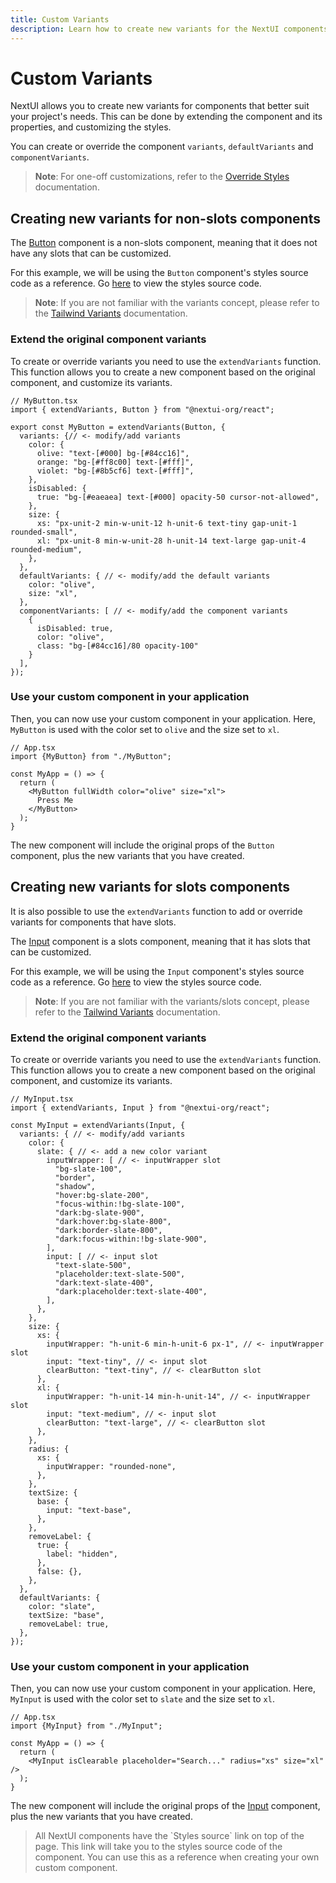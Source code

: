 ```yaml
---
title: Custom Variants
description: Learn how to create new variants for the NextUI components.
---
```


# Custom Variants

NextUI allows you to create new variants for components that better suit your project's needs.
This can be done by extending the component and its properties, and customizing the styles.

You can create or override the component `variants`, `defaultVariants` and `componentVariants`.

> **Note**: For one-off customizations, refer to the [Override Styles](/docs/customization/override-styles) documentation.

## Creating new variants for non-slots components

The  [Button](/docs/components/button) component is a non-slots component, meaning that it does not
have any slots that can be customized.

For this example, we will be using the `Button` component's styles source code as a
reference. Go [here](https://github.com/nextui-org/nextui/blob/feat/v2/packages/core/theme/src/components/button.ts) to view the styles source code.

> **Note**: If you are not familiar with the variants concept, please refer to the [Tailwind Variants](https://www.tailwind-variants.org/docs/variants) documentation.

<Steps>

### Extend the original component variants

To create or override variants you need to use the `extendVariants` function. This function
allows you to create a new component based on the original component, and customize its variants.

```tsx
// MyButton.tsx
import { extendVariants, Button } from "@nextui-org/react";

export const MyButton = extendVariants(Button, {
  variants: {// <- modify/add variants
    color: { 
      olive: "text-[#000] bg-[#84cc16]",
      orange: "bg-[#ff8c00] text-[#fff]",
      violet: "bg-[#8b5cf6] text-[#fff]",
    },
    isDisabled: {
      true: "bg-[#eaeaea] text-[#000] opacity-50 cursor-not-allowed",
    },
    size: { 
      xs: "px-unit-2 min-w-unit-12 h-unit-6 text-tiny gap-unit-1 rounded-small",
      xl: "px-unit-8 min-w-unit-28 h-unit-14 text-large gap-unit-4 rounded-medium",
    },
  },
  defaultVariants: { // <- modify/add the default variants
    color: "olive",
    size: "xl",
  },
  componentVariants: [ // <- modify/add the component variants
    {
      isDisabled: true,
      color: "olive",
      class: "bg-[#84cc16]/80 opacity-100"
    }
  ],
});
```

### Use your custom component in your application

Then, you can now use your custom component in your application. Here, `MyButton` is 
used with the color set to `olive` and the size set to `xl`.

```tsx
// App.tsx
import {MyButton} from "./MyButton";

const MyApp = () => {
  return (
    <MyButton fullWidth color="olive" size="xl">
      Press Me
    </MyButton>  
  );
}
``` 

The new component will include the original props of the `Button` component, plus the new
variants that you have created.


<CodeDemo
  title="Custom Variants for non-slots components"
  showEditor={false}
  files={customVariantsNoSlots}
/>

</Steps>


## Creating new variants for slots components

It is also possible to use the `extendVariants` function to add or override variants for
components that have slots.

The [Input](/docs/components/input) component is a slots component, meaning that it has slots that can be
customized. 


For this example, we will be using the `Input` component's styles source code as a
reference. Go [here](https://github.com/nextui-org/nextui/blob/feat/v2/packages/core/theme/src/components/input.ts) to view the styles source code.

> **Note**: If you are not familiar with the variants/slots concept, please refer to the [Tailwind Variants](https://www.tailwind-variants.org/docs/slots#slots-with-variants) documentation.

<Steps>

### Extend the original component variants

To create or override variants you need to use the `extendVariants` function. This function
allows you to create a new component based on the original component, and customize its variants.

```tsx
// MyInput.tsx
import { extendVariants, Input } from "@nextui-org/react";

const MyInput = extendVariants(Input, {
  variants: { // <- modify/add variants
    color: { 
      slate: { // <- add a new color variant
        inputWrapper: [ // <- inputWrapper slot
          "bg-slate-100",
          "border",
          "shadow",
          "hover:bg-slate-200",
          "focus-within:!bg-slate-100",
          "dark:bg-slate-900",
          "dark:hover:bg-slate-800",
          "dark:border-slate-800",
          "dark:focus-within:!bg-slate-900",
        ],
        input: [ // <- input slot
          "text-slate-500",
          "placeholder:text-slate-500",
          "dark:text-slate-400",
          "dark:placeholder:text-slate-400",
        ],
      },
    },
    size: {
      xs: {
        inputWrapper: "h-unit-6 min-h-unit-6 px-1", // <- inputWrapper slot
        input: "text-tiny", // <- input slot
        clearButton: "text-tiny", // <- clearButton slot
      },
      xl: {
        inputWrapper: "h-unit-14 min-h-unit-14", // <- inputWrapper slot
        input: "text-medium", // <- input slot
        clearButton: "text-large", // <- clearButton slot
      },
    },
    radius: {
      xs: {
        inputWrapper: "rounded-none",
      },
    },
    textSize: {
      base: {
        input: "text-base",
      },
    },
    removeLabel: {
      true: {
        label: "hidden",
      },
      false: {},
    },
  },
  defaultVariants: {
    color: "slate",
    textSize: "base",
    removeLabel: true,
  },
});
```

### Use your custom component in your application

Then, you can now use your custom component in your application. Here, `MyInput` is
used with the color set to `slate` and the size set to `xl`.
  
```tsx
// App.tsx
import {MyInput} from "./MyInput";

const MyApp = () => {
  return (
    <MyInput isClearable placeholder="Search..." radius="xs" size="xl" />
  );
}
```

The new component will include the original props of the [Input](/docs/components/input) component, plus the new
variants that you have created.


<CodeDemo
  title="Custom Variants for slots components"
  showEditor={false}
  files={customVariantsSlots}
/>


</Steps>

<Blockquote>
  All NextUI components have the `Styles source` link on top of the page. This link will take you to
  the styles source code of the component. You can use this as a reference when creating your own
  custom component.
</Blockquote>